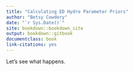 ```yaml
--- 
title: "Calculating ED Hydro Parameter Priors"
author: "Betsy Cowdery"
date: "`r Sys.Date()`"
site: bookdown::bookdown_site
output: bookdown::gitbook
documentclass: book
link-citations: yes
---
```

  
Let's see what happens. 